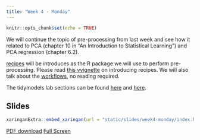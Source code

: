 ```yaml
---
title: "Week 4 - Monday"
---
```


```r
knitr::opts_chunk$set(echo = TRUE)
```

We will continue the topic of pre-processing from last week and see how it related to PCA (chapter 10 in "An Introduction to Statistical Learning") and PCA regression (chapter 6.2).

[recipes](https://recipes.tidymodels.org/) will be introduces as the R package we will use to perform pre-processing. Please read [this vvignette](https://recipes.tidymodels.org/articles/Simple_Example.html) on introducing recipes. We will also talk about the  [workflows](https://workflows.tidymodels.org/), no reading required.

The tidymodels lab sections can be found [here](https://emilhvitfeldt.github.io/ISLR-tidymodels-labs/linear-model-selection-and-regularization.html#principal-components-regression) and [here](https://emilhvitfeldt.github.io/ISLR-tidymodels-labs/unsupervised-learning.html#principal-components-analysis).


## Slides

```r
xaringanExtra::embed_xaringan(url = "static/slides/week4-monday/index.html", ratio = "16:9")
```

[PDF download](static/slides/week4-monday/week4-monday.pdf) [Full Screen](static/slides/week4-monday/index.html)
